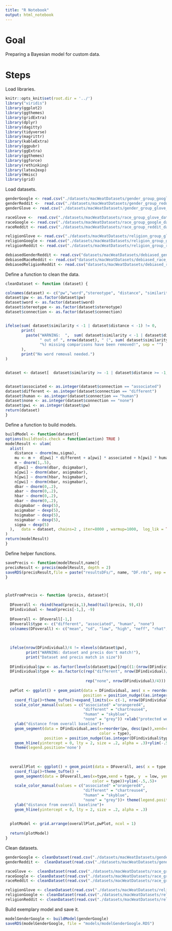 ```yaml
---
title: "R Notebook"
output: html_notebook
---
```


# Goal

Preparing a Bayesian model for custom data.


# Steps

Load libraries.

```r
knitr::opts_knit$set(root.dir = '../')
library("viridis") 
library(ggplot2)
library(ggthemes)
library(gridExtra)
library(dplyr)
library(dagitty)
library(tidyverse)
library(magrittr)
library(kableExtra)
library(ggpubr)
library(ggExtra)
library(ggthemes)
library(ggforce)
library(rethinking)
library(latex2exp)
library(Hmisc)
library(grid)

```


Load datasets.

```r

genderGoogle <- read.csv("./datasets/macWeatDatasets/gender_group_google_dataset.csv")[,-1]
genderReddit <-  read.csv("./datasets/macWeatDatasets/gender_group_reddit_dataset.csv")[,-1]
genderGlove <- read.csv("./datasets/macWeatDatasets/gender_group_glove_dataset.csv")[,-1]

raceGlove <-  read.csv("./datasets/macWeatDatasets/race_group_glove_dataset.csv")[,-1]
raceGoogle <- read.csv("./datasets/macWeatDatasets/race_group_google_dataset.csv")[,-1]
raceReddit <- read.csv("./datasets/macWeatDatasets/race_group_reddit_dataset.csv")[,-1]

religionGlove <- read.csv("./datasets/macWeatDatasets/religion_group_glove_dataset.csv")[,-1]
religionGoogle <- read.csv("./datasets/macWeatDatasets/religion_group_google_dataset.csv")[,-1]
religionReddit <- read.csv("./datasets/macWeatDatasets/religion_group_reddit_dataset.csv")[,-1]

debiasedGenderReddit <- read.csv("datasets/macWeatDatasets/debiased_gender_reddit.csv")[-1]
debiasedRaceReddit <- read.csv("datasets/macWeatDatasets/debiased_race_reddit.csv")[-1]
debiasedReligionReddit <- read.csv("datasets/macWeatDatasets/debiased_religion_reddit.csv")[-1]
```


Define a function to clean the data.

```r
cleanDataset <- function (dataset) {

colnames(dataset) <- c("pw","word","stereotype", "distance", "similarity", "connection")
dataset$pw <- as.factor(dataset$pw)
dataset$word <- as.factor(dataset$word)
dataset$stereotype <- as.factor(dataset$stereotype)
dataset$connection <- as.factor(dataset$connection)


ifelse(sum( dataset$similarity < -1 | dataset$distance < -1) != 0, 
       print(
         paste("WARNING:  ",  sum( dataset$similarity < -1 | dataset$distance < -1), 
               " out of ", nrow(dataset), " (", sum( dataset$similarity < -1 | dataset$distance < -1)/nrow(dataset) * 100, 
               "%) missing comparisons have been removed!", sep = "")
       ),
       print("No word removal needed.")
)


dataset <- dataset[  dataset$similarity >= -1 | dataset$distance >= -1,]


dataset$associated <- as.integer(dataset$connection == "associated")
dataset$different <- as.integer(dataset$connection == "different")
dataset$human <- as.integer(dataset$connection == "human")
dataset$none <- as.integer(dataset$connection == "none")
dataset$pwi <- as.integer(dataset$pw)
return(dataset)
}
```



Define a function to build models.

```r
buildModel <- function(dataset){
options(buildtools.check = function(action) TRUE )
modelResult <- ulam(
  alist(
    distance ~ dnorm(mu,sigma),
    mu <- m +  d[pwi] * different + a[pwi] * associated + h[pwi] * human + n[pw] * none,
    m ~ dnorm(1,.5),
    d[pwi] ~ dnorm(dbar, dsigmabar),
    a[pwi] ~ dnorm(abar, asigmabar),
    h[pwi] ~ dnorm(hbar, hsigmabar),
    n[pwi] ~ dnorm(nbar, nsigmabar),
    dbar ~ dnorm(0,.2),
    abar ~ dnorm(0,.2),
    hbar ~ dnorm(0,.2),
    nbar ~ dnorm(0,.2),
    dsigmabar ~ dexp(5),
    asigmabar ~ dexp(5),
    hsigmabar ~ dexp(5),
    nsigmabar ~ dexp(5),
    sigma ~ dexp(5)
  ),   data = dataset, chains=2 , iter=8000 , warmup=1000,  log_lik = TRUE, cores = 4
)
return(modelResult)
}
```


Define helper functions.

```r
savePrecis <- function(modelResult,name){
precisResult <- precis(modelResult, depth = 2)
saveRDS(precisResult,file = paste("resultsDFs/", name, "DF.rds", sep = ""))
}



plotFromPrecis <- function (precis, dataset){
  
  DFoverall <- rbind(head(precis,1),head(tail(precis, 9),4))
  DFindividual <- head(precis[-1,], -9)
  
  DFoverall <- DFoverall[-1,]
  DFoverall$type <- c("different", "associated", "human", "none")
  colnames(DFoverall) <- c("mean", "sd", "low", "high", "neff", "rhat", "type")
  
  
  
  ifelse(nrow(DFindividual)/4 != nlevels(dataset$pw),
         print("WARNING: dataset and precis don't match!"),
         print("Dataset and precis match in size"))
  
  DFindividual$pw <- as.factor(levels(dataset$pw)[rep((1:(nrow(DFindividual)/4)),4)])
  DFindividual$type <- as.factor(c(rep("different", nrow(DFindividual)/4),rep("associated", 
                                                                              nrow(DFindividual)/4),rep("human", nrow(DFindividual)/4), 
                                   rep("none", nrow(DFindividual)/4)))
  
  pwPlot <- ggplot() + geom_point(data = DFindividual, aes( x = reorder(pw, desc(pw)), y = mean, color = type),
                                  position = position_nudge((as.integer(DFindividual$type)-1)*0.15), size = 1)+
    coord_flip()+theme_tufte()+expand_limits(x= c(-1, nrow(DFindividual)/4 +1))+
    scale_color_manual(values = c("associated" ="orangered4", 
                                  "different" = "chartreuse4",
                                  "human" = "skyblue",
                                  "none" = "grey")) +xlab("protected word")+
    ylab("distance from overall baseline")+
    geom_segment(data = DFindividual,aes(x=reorder(pw, desc(pw)),xend=reorder(pw, desc(pw)), y  = `5.5%`, yend= `94.5%`,
                                         color = type),
                 position = position_nudge((as.integer(DFindividual$type)-1)*0.15), size = .4, alpha = .4)+
    geom_hline(yintercept = 0, lty = 2, size = .2, alpha = .3)+ylim(-.5,.5) +ggtitle("Protected-word-relative coefficients")+ 
    theme(legend.position='none')
  
  
  
  overallPlot <- ggplot() + geom_point(data = DFoverall, aes( x = type, y = mean, color = type), size = 1, position = position_dodge2(width = -1))+
    coord_flip()+theme_tufte() +  
    geom_segment(data = DFoverall,aes(x=type,xend = type, y  = low, yend= high,
                                      color = type))+ylim(-.5,.5)+
    scale_color_manual(values = c("associated" ="orangered4", 
                                  "different" = "chartreuse4",
                                  "human" = "skyblue",
                                  "none" = "grey"))+ theme(legend.position = c(0.2, 0.6))+ggtitle("Overall coefficients")+
    ylab("distance from overall baseline")+
    geom_hline(yintercept = 0, lty = 2, size = .2, alpha = .3)
  
  
  plotModel <- grid.arrange(overallPlot,pwPlot, ncol = 1)
  
  return(plotModel)
}

```



Clean datasets.

```r
genderGoogle <- cleanDataset(read.csv("./datasets/macWeatDatasets/gender_group_google_dataset.csv")[,-1])
genderReddit <-  cleanDataset(read.csv("./datasets/macWeatDatasets/gender_group_reddit_dataset.csv")[,-1])

raceGlove <-  cleanDataset(read.csv("./datasets/macWeatDatasets/race_group_glove_dataset.csv")[,-1])
raceGoogle <- cleanDataset(read.csv("./datasets/macWeatDatasets/race_group_google_dataset.csv")[,-1])
raceReddit <- cleanDataset(read.csv("./datasets/macWeatDatasets/race_group_reddit_dataset.csv")[,-1])

religionGlove <- cleanDataset(read.csv("./datasets/macWeatDatasets/religion_group_glove_dataset.csv")[,-1])
religionGoogle <- cleanDataset(read.csv("./datasets/macWeatDatasets/religion_group_google_dataset.csv")[,-1])
religionReddit <- cleanDataset(read.csv("./datasets/macWeatDatasets/religion_group_reddit_dataset.csv")[,-1])
```

Build exemplary model and save it.


```r
modelGenderGoogle <- buildModel(genderGoogle)
saveRDS(modelGenderGoogle, file = "models/modelGenderGoogle.RDS")
```
